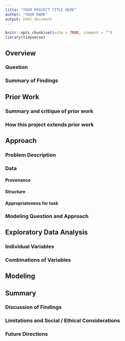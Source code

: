```yaml
---
title: "YOUR PROJECT TITLE HERE"
author: "YOUR NAME"
output: html_document
---
```


```r
knitr::opts_chunk$set(echo = TRUE, comment = "")
library(tidyverse)
```


## Overview

### Question

### Summary of Findings

## Prior Work

### Summary and critique of prior work

### How this project extends prior work

## Approach

### Problem Description

### Data

#### Provenance

#### Structure

#### Appropriateness for task

### Modeling Question and Approach


## Exploratory Data Analysis

### Individual Variables

### Combinations of Variables


## Modeling


## Summary

### Discussion of Findings

### Limitations and Social / Ethical Considerations

### Future Directions
